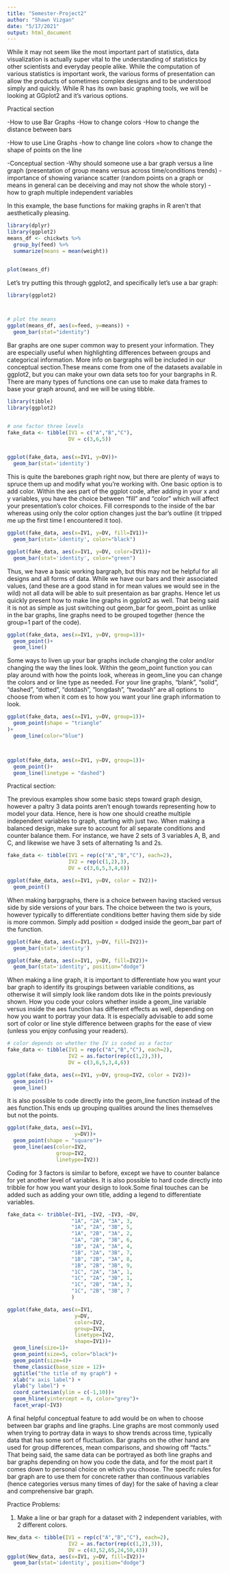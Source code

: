 ```yaml
---
title: "Semester-Project2"
author: "Shawn Vizgan"
date: "5/17/2021"
output: html_document
---
```


While it may not seem like the most important part of statistics, data visualization is actually super vital to the understanding of statistics by other scientists and everyday people alike. While the computation of various statistics is important work, the various forms of presentation can allow the products of sometimes complex designs and to be understood simply and quickly. While R has its own basic graphing tools, we will be looking at GGplot2 and it's various options.

Practical section


-How to use Bar Graphs
  -How to change colors
  -How to change the distance between bars
  
-How to use Line Graphs
  -how to change line colors
  =how to change the shape of points on the line
  
-Conceptual section
  -Why should someone use a bar graph versus a line graph (presentation of group means versus across time/conditions trends)
  -importance of showing variance scatter (random points on a graph or means in general can be deceiving and may not show the whole         story)
  -how to graph multiple independent variables
  
  
  In this example, the base functions for making graphs in R aren't that aesthetically pleasing.
  
```r

library(dplyr)
library(ggplot2)
means_df <- chickwts %>%
  group_by(feed) %>%
  summarize(means = mean(weight))


plot(means_df)

```

Let's try putting this through ggplot2, and specifically let's use a bar graph:

```r
library(ggplot2)



# plot the means
ggplot(means_df, aes(x=feed, y=means)) +
  geom_bar(stat="identity")

```
Bar graphs are one super common way to present your information. They are especially useful when highlighting differences between groups and categorical information. More info on bargraphs will be included in our conceptual section.These means come from one of the datasets available in ggplot2, but you can make your own data sets too for your bargraphs in R. There are many types of functions one can use to make data frames to base your graph around, and we will be using tibble. 


```r
library(tibble)
library(ggplot2)


# one factor three levels
fake_data <- tibble(IV1 = c("A","B","C"),
                    DV = c(3,6,5))


ggplot(fake_data, aes(x=IV1, y=DV))+
  geom_bar(stat='identity')

```
This is quite the barebones graph right now, but there are plenty of ways to spruce them up and modify what you're working with. One basic option is to add color. Within the aes part of the ggplot code, after adding in your x and y variables, you have the choice between "fill" and "color" which will affect your presentation's color choices. Fill corresponds to the inside of the bar whereas using only the color option changes just the bar's outline (it tripped me up the first time I encountered it too).

```r


ggplot(fake_data, aes(x=IV1, y=DV, fill=IV1))+
  geom_bar(stat='identity', color="black")

ggplot(fake_data, aes(x=IV1, y=DV, color=IV1))+
  geom_bar(stat='identity', color="green")


```
Thus, we have a basic working bargraph, but this may not be helpful for all designs and all forms of data. While we have our bars and their associated values, (and these are a good stand in for mean values we would see in the wild) not all data will be able to suit presentaion as bar graphs. Hence let us quickly present how to make line graphs in ggplot2 as well. That being said it is not as simple as just switching out geom_bar for geom_point as unlike in the bar graphs, line graphs need to be grouped together (hence the group=1 part of the code).

```r

ggplot(fake_data, aes(x=IV1, y=DV, group=1))+
  geom_point()+
  geom_line()

```

Some ways to liven up your bar graphs include changing the color and/or changing the way the lines look. Within the geom_point function you can play around with how the points look, whereas in geom_line you can change the colors and or line type as needed.
For your line graphs, “blank”, “solid”, “dashed”, “dotted”, “dotdash”, “longdash”, “twodash” are all options to choose from when it com es to how you want your line graph information to look. 

```r

ggplot(fake_data, aes(x=IV1, y=DV, group=1))+
  geom_point(shape = "triangle"
)+
  geom_line(color="blue")



ggplot(fake_data, aes(x=IV1, y=DV, group=1))+
  geom_point()+
  geom_line(linetype = "dashed")


```
Practical section:

The previous examples show some basic steps toward graph design, however a paltry 3 data points aren't enough towards representing how to model your data. Hence, here is how one should creathe multiple independent variables to graph, starting with just two. When making a balanced design, make sure to account for all separate conditions and counter balance them. For instance, we have 2 sets of 3 variables A, B, and C, and likewise we have 3 sets of alternating 1s and 2s.


``` r

fake_data <- tibble(IV1 = rep(c("A","B","C"), each=2),
                    IV2 = rep(c(1,2),3),
                    DV = c(3,6,5,3,4,6))

ggplot(fake_data, aes(x=IV1, y=DV, color = IV2))+
  geom_point()

```
When making barpgraphs, there is a choice between having stacked versus side by side versions of your bars. The choice between the two is yours, however typically to differentiate conditions better having them side by side is more common. Simply add position = dodged inside the geom_bar part of the function.

```r
ggplot(fake_data, aes(x=IV1, y=DV, fill=IV2))+
  geom_bar(stat='identity')

ggplot(fake_data, aes(x=IV1, y=DV, fill=IV2))+
  geom_bar(stat='identity', position="dodge")

```
When making a line graph, it is important to differentiate how you want your bar graph to identify its groupings between variable conditions, as otherwise it will simply look like random dots like in the points previously shown. How you code your colors whether inside a geom_line variable versus inside the aes function has different effects as well, depending on how you want to portray your data. It is especially advisable to add some sort of color or line style difference between graphs for the ease of view (unless you enjoy confusing your readers).

```r


# color depends on whether the IV is coded as a factor
fake_data <- tibble(IV1 = rep(c("A","B","C"), each=2),
                    IV2 = as.factor(rep(c(1,2),3)),
                    DV = c(3,6,5,3,4,6))

ggplot(fake_data, aes(x=IV1, y=DV, group=IV2, color = IV2))+
  geom_point()+
  geom_line()


```
It is also possible to code directly into the geom_line function instead of the aes function.This ends up grouping qualities around the lines themselves but not the points.



```r
ggplot(fake_data, aes(x=IV1, 
                      y=DV))+
  geom_point(shape = "square")+
  geom_line(aes(color=IV2,
                group=IV2,
                linetype=IV2))

```
Coding for 3 factors is similar to before, except we have to counter balance for yet another level of variables. It is also possible to hard code directly into tribble for how you want your design to look.Some final touches can be added such as adding your own title, adding a legend to differentiate variables.

```r

fake_data <- tribble(~IV1, ~IV2, ~IV3, ~DV,
                     "1A", "2A", "3A", 3,
                     "1A", "2A", "3B", 5,
                     "1A", "2B", "3A", 2,
                     "1A", "2B", "3B", 6,
                     "1B", "2A", "3A", 4,
                     "1B", "2A", "3B", 7,
                     "1B", "2B", "3A", 8,
                     "1B", "2B", "3B", 9,
                     "1C", "2A", "3A", 1,
                     "1C", "2A", "3B", 1,
                     "1C", "2B", "3A", 3,
                     "1C", "2B", "3B", 7
                     )

ggplot(fake_data, aes(x=IV1, 
                      y=DV, 
                      color=IV2,
                      group=IV2,
                      linetype=IV2,
                      shape=IV1))+
  geom_line(size=1)+
  geom_point(size=5, color="black")+
  geom_point(size=4)+
  theme_classic(base_size = 12)+
  ggtitle("the title of my graph") +
  xlab("x axis label") +
  ylab("y label") +
  coord_cartesian(ylim = c(-1,10))+
  geom_hline(yintercept = 0, color="grey")+
  facet_wrap(~IV3)

```
A final helpful conceptual feature to add would be on when to choose between bar graphs and line graphs. Line graphs are most commonly used when trying to portray data in ways to show trends across time, typically data that has some sort of fluctuation. Bar graphs on the other hand are used for group differences, mean comparisons, and showing off "facts." That being said, the same data can be portrayed as both line graphs and bar graphs depending on how you code the data, and for the most part it comes down to personal choice on which you choose. The specifc rules for bar graph are to use them for concrete rather than continuous variables (hence categories versus many times of day) for the sake of having a clear and comprehensive bar graph.



Practice Problems:

1) Make a line or bar graph for a dataset with 2 independent variables, with 2 different colors.

```r


New_data <- tibble(IV1 = rep(c("A","B","C"), each=2),
                    IV2 = as.factor(rep(c(1,2),3)),
                    DV = c(43,52,65,24,50,43))
ggplot(New_data, aes(x=IV1, y=DV, fill=IV2))+
  geom_bar(stat='identity', position="dodge")
  
  
  
  
```